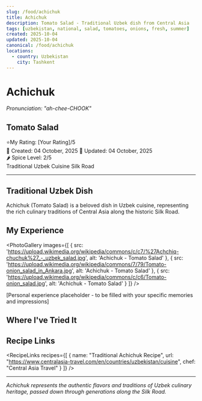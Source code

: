 ```yaml
---
slug: /food/achichuk
title: Achichuk
description: Tomato Salad - Traditional Uzbek dish from Central Asia
tags: [uzbekistan, national, salad, tomatoes, onions, fresh, summer]
created: 2025-10-04
updated: 2025-10-04
canonical: /food/achichuk
locations:
  - country: Uzbekistan
    city: Tashkent
---
```



# Achichuk
*Pronunciation: "ah-chee-CHOOK"*

## Tomato Salad

<div className="food-rating">
  <span className="star">⭐</span>My Rating: [Your Rating]/5
</div>

<div className="food-metadata">
  <span className="food-date">📅 Created: 04 October, 2025</span>
  <span className="food-date">🔄 Updated: 04 October, 2025</span>
</div>

<div className="spice-level">
  🌶️ Spice Level: 2/5
</div>

<div className="food-tags">
  <span className="food-tag">Traditional</span>
  <span className="food-tag">Uzbek Cuisine</span>
  <span className="food-tag">Silk Road</span>
</div>

---

## Traditional Uzbek Dish

Achichuk (Tomato Salad) is a beloved dish in Uzbek cuisine, representing the rich culinary traditions of Central Asia along the historic Silk Road.

## My Experience

<PhotoGallery
  images={[
    { src: 'https://upload.wikimedia.org/wikipedia/commons/c/c7/%27Achchiq-chuchuk%27_-_uzbek_salad.jpg', alt: 'Achichuk - Tomato Salad' },
    { src: 'https://upload.wikimedia.org/wikipedia/commons/7/79/Tomato-onion_salad_in_Ankara.jpg', alt: 'Achichuk - Tomato Salad' },
    { src: 'https://upload.wikimedia.org/wikipedia/commons/c/c6/Tomato-onion_salad.jpg', alt: 'Achichuk - Tomato Salad' }
  ]}
/>

[Personal experience placeholder - to be filled with your specific memories and impressions]

## Where I've Tried It

<MapEmbed location="Tashkent, Uzbekistan" description="Traditional preparation across Uzbekistan" />

## Recipe Links

<RecipeLinks
  recipes={[
    {
      name: "Traditional Achichuk Recipe",
      url: "https://www.centralasia-travel.com/en/countries/uzbekistan/cuisine",
      chef: "Central Asia Travel"
    }
  ]}
/>

---

*Achichuk represents the authentic flavors and traditions of Uzbek culinary heritage, passed down through generations along the Silk Road.*
